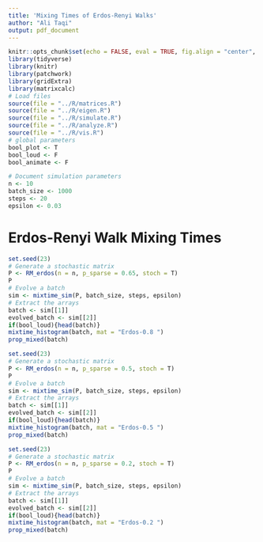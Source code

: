 ```yaml
---
title: 'Mixing Times of Erdos-Renyi Walks'
author: "Ali Taqi"
output: pdf_document
---
```


```r
knitr::opts_chunk$set(echo = FALSE, eval = TRUE, fig.align = "center", fig.height = 4, message = FALSE, warning = FALSE)
library(tidyverse)
library(knitr)
library(patchwork)
library(gridExtra)
library(matrixcalc)
# Load files
source(file = "../R/matrices.R")
source(file = "../R/eigen.R")
source(file = "../R/simulate.R")
source(file = "../R/analyze.R")
source(file = "../R/vis.R")
# global parameters
bool_plot <- T
bool_loud <- F
bool_animate <- F
```

```r
# Document simulation parameters
n <- 10
batch_size <- 1000
steps <- 20
epsilon <- 0.03
```


# Erdos-Renyi Walk Mixing Times

```r
set.seed(23)
# Generate a stochastic matrix
P <- RM_erdos(n = n, p_sparse = 0.65, stoch = T)
P
# Evolve a batch
sim <- mixtime_sim(P, batch_size, steps, epsilon)
# Extract the arrays
batch <- sim[[1]]
evolved_batch <- sim[[2]]
if(bool_loud){head(batch)}
mixtime_histogram(batch, mat = "Erdos-0.8 ")
prop_mixed(batch)
```

\newpage

```r
set.seed(23)
# Generate a stochastic matrix
P <- RM_erdos(n = n, p_sparse = 0.5, stoch = T)
P
# Evolve a batch
sim <- mixtime_sim(P, batch_size, steps, epsilon)
# Extract the arrays
batch <- sim[[1]]
evolved_batch <- sim[[2]]
if(bool_loud){head(batch)}
mixtime_histogram(batch, mat = "Erdos-0.5 ")
prop_mixed(batch)
```

\newpage

```r
set.seed(23)
# Generate a stochastic matrix
P <- RM_erdos(n = n, p_sparse = 0.2, stoch = T)
P
# Evolve a batch
sim <- mixtime_sim(P, batch_size, steps, epsilon)
# Extract the arrays
batch <- sim[[1]]
evolved_batch <- sim[[2]]
if(bool_loud){head(batch)}
mixtime_histogram(batch, mat = "Erdos-0.2 ")
prop_mixed(batch)
```
